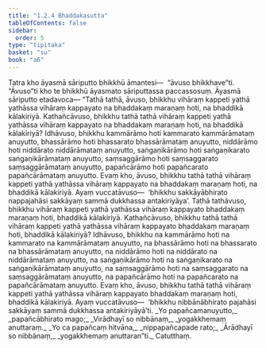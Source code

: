 ```yaml
---
title: "1.2.4 Bhaddakasutta"
tableOfContents: false
sidebar:
  order: 5
type: "tipitaka"
basket: "su"
book: "a6"
---
```



<DynamicBreadcrumb />

<Division number="14" book="a6" bookNo="16" page="259">

<Paragraph number="68" book="a6">
Tatra kho āyasmā sāriputto bhikkhū āmantesi—  “āvuso bhikkhave”ti. “Āvuso”ti kho te bhikkhū āyasmato sāriputtassa paccassosuṃ. Āyasmā sāriputto etadavoca—
</Paragraph>

<Paragraph number="69" book="a6">
“Tathā tathā, āvuso, bhikkhu vihāraṃ kappeti yathā yathāssa vihāraṃ kappayato na bhaddakaṃ maraṇaṃ hoti, na bhaddikā kālakiriyā. Kathañcāvuso, bhikkhu tathā tathā vihāraṃ kappeti yathā yathāssa vihāraṃ kappayato na bhaddakaṃ maraṇaṃ hoti, na bhaddikā kālakiriyā?
</Paragraph>

<Paragraph number="70" book="a6">
Idhāvuso, bhikkhu kammārāmo hoti kammarato kammārāmataṃ anuyutto, bhassārāmo hoti bhassarato bhassārāmataṃ anuyutto, niddārāmo hoti niddārato niddārāmataṃ anuyutto, saṅgaṇikārāmo hoti saṅgaṇikarato saṅgaṇikārāmataṃ anuyutto, saṃsaggārāmo hoti saṃsaggarato saṃsaggārāmataṃ anuyutto, papañcārāmo hoti papañcarato papañcārāmataṃ anuyutto. Evaṃ kho, āvuso, bhikkhu tathā tathā vihāraṃ kappeti yathā yathāssa vihāraṃ kappayato na bhaddakaṃ maraṇaṃ hoti, na bhaddikā kālakiriyā. Ayaṃ vuccatāvuso—  ‘bhikkhu sakkāyābhirato nappajahāsi sakkāyaṃ sammā dukkhassa antakiriyāya’.
</Paragraph>

<Paragraph number="71" book="a6">
Tathā tathāvuso, bhikkhu vihāraṃ kappeti yathā yathāssa vihāraṃ kappayato bhaddakaṃ maraṇaṃ hoti, bhaddikā kālakiriyā. Kathañcāvuso, bhikkhu tathā tathā vihāraṃ kappeti yathā yathāssa vihāraṃ kappayato bhaddakaṃ maraṇaṃ hoti, bhaddikā kālakiriyā?
</Paragraph>

<Paragraph number="72" book="a6">
Idhāvuso, bhikkhu na kammārāmo hoti na kammarato na kammārāmataṃ anuyutto, na bhassārāmo hoti na bhassarato na bhassārāmataṃ anuyutto, na niddārāmo hoti na niddārato na niddārāmataṃ anuyutto, na saṅgaṇikārāmo hoti na saṅgaṇikarato na saṅgaṇikārāmataṃ anuyutto, na saṃsaggārāmo hoti na saṃsaggarato na saṃsaggārāmataṃ anuyutto, na papañcārāmo hoti na papañcarato na papañcārāmataṃ anuyutto. Evaṃ kho, āvuso, bhikkhu tathā tathā vihāraṃ kappeti yathā yathāssa vihāraṃ kappayato bhaddakaṃ maraṇaṃ hoti, bhaddikā kālakiriyā. Ayaṃ vuccatāvuso—  ‘bhikkhu nibbānābhirato pajahāsi sakkāyaṃ sammā dukkhassa antakiriyāyā’ti.
</Paragraph>

<Paragraph number="73" type="verses" book="a6">
_Yo papañcamanuyutto,_  
_papañcābhirato mago;_  
_Virādhayī so nibbānaṃ,_  
_yogakkhemaṃ anuttaraṃ._  

</Paragraph>

<Paragraph number="74" type="verses" book="a6">
_Yo ca papañcaṃ hitvāna,_  
_nippapañcapade rato;_  
_Ārādhayī so nibbānaṃ,_  
_yogakkhemaṃ anuttaran”ti._  


</Paragraph>
</Division>

<Paragraph number="75" type="center" book="a6">
Catutthaṃ.
</Paragraph>